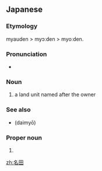 ==Japanese==
{{ja-kanjitab|名|田}}

===Etymology===
myauden > myɔːden > myoːden.

===Pronunciation===
* {{IPA|/mjoːden/|lang=ja}}

===Noun===
{{ja-noun|みょうでん|hhira=みゃうでん}}

# a land unit named after the owner

===See also===
* {{l|ja|大名}} (daimyō)

===Proper noun===
{{ja-pos|proper|なだ}}

# {{surname|lang=ja|sort=なだ}}

[[zh:名田]]